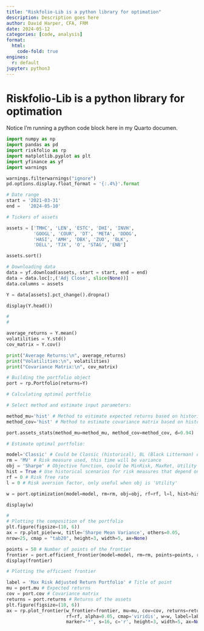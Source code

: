 ```yaml
---
title: "Riskfolio-Lib is a python library for optimation"
description: Description goes here
author: David Harper, CFA, FRM
date: 2024-05-12
categories: [code, analysis]
format:
  html:
    code-fold: true
engines:
  r: default
jupyter: python3
---
```


# Riskfolio-Lib is a python library for optimation

Notice I'm running a python code block here in my Quarto documen.

```python

import numpy as np
import pandas as pd
import riskfolio as rp
import matplotlib.pyplot as plt
import yfinance as yf
import warnings

warnings.filterwarnings("ignore")
pd.options.display.float_format = '{:.4%}'.format

# Date range
start = '2021-03-31'
end =   '2024-05-10'

# Tickers of assets

assets = ['TMHC', 'LEN', 'ESTC', 'DHI', 'INVH', 
          'GOOGL', 'COUR', 'DT', 'META', 'DDOG', 
          'HASI', 'AMH', 'DBX', 'ZUO', 'BLK',
          'DELL', 'TJX', 'O', 'STAG', 'ENB']

assets.sort()

# Downloading data
data = yf.download(assets, start = start, end = end)
data = data.loc[:,('Adj Close', slice(None))]
data.columns = assets

Y = data[assets].pct_change().dropna()

display(Y.head())

#
#

average_returns = Y.mean()
volatilities = Y.std()
cov_matrix = Y.cov()

print("Average Returns:\n", average_returns)
print("Volatilities:\n", volatilities)
print("Covariance Matrix:\n", cov_matrix)

# Building the portfolio object
port = rp.Portfolio(returns=Y)

# Calculating optimal portfolio

# Select method and estimate input parameters:

method_mu='hist' # Method to estimate expected returns based on historical data.
method_cov='hist' # Method to estimate covariance matrix based on historical data.

port.assets_stats(method_mu=method_mu, method_cov=method_cov, d=0.94)

# Estimate optimal portfolio:

model='Classic' # Could be Classic (historical), BL (Black Litterman) or FM (Factor Model)
rm = 'MV' # Risk measure used, this time will be variance
obj = 'Sharpe' # Objective function, could be MinRisk, MaxRet, Utility or Sharpe
hist = True # Use historical scenarios for risk measures that depend on scenarios
rf = 0 # Risk free rate
l = 0 # Risk aversion factor, only useful when obj is 'Utility'

w = port.optimization(model=model, rm=rm, obj=obj, rf=rf, l=l, hist=hist)

display(w)

#
# Plotting the composition of the portfolio
plt.figure(figsize=(10, 6))
ax = rp.plot_pie(w=w, title='Sharpe Mean Variance', others=0.05, 
nrow=25, cmap = "tab20", height=3, width=5, ax=None)

points = 50 # Number of points of the frontier
frontier = port.efficient_frontier(model=model, rm=rm, points=points, rf=rf, hist=hist)
display(frontier)

# Plotting the efficient frontier

label = 'Max Risk Adjusted Return Portfolio' # Title of point
mu = port.mu # Expected returns
cov = port.cov # Covariance matrix
returns = port.returns # Returns of the assets
plt.figure(figsize=(10, 6))
ax = rp.plot_frontier(w_frontier=frontier, mu=mu, cov=cov, returns=returns, rm=rm,
                      rf=rf, alpha=0.05, cmap='viridis', w=w, label=label,
                      marker='*', s=16, c='r', height=3, width=5, ax=None)

```
